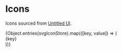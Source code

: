 
<Meta title="foundations/Icons" />

# Icons

Icons sourced from [Untitled UI](https://www.untitledui.com/free-icons).

<div class="container">
  {Object.entries(svgIconStore).map(([key, value]) => (
    <div class="item">
      <div
        class="icon"
        dangerouslySetInnerHTML={{ __html: value }}
      />
      {key}
    </div>
  ))}
</div>

<style>
  {`
  .container {
    columns: 3;
  }

  .item {
    align-items: center;
    display: flex;
    gap: 8px;
    padding-block: 12px;
    padding-inline: 12px;
  }

  .icon {
    display: flex;
    height: 24px;
  }
  `}
</style>
